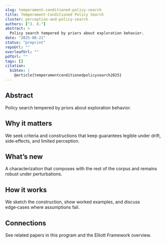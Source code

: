 ```yaml
---
slug: temperament-conditioned-policy-search
title: Temperament‑Conditioned Policy Search
cluster: perception-and-policy-search
authors: ["J. X."]
abstract: >
  Policy search tempered by priors about exploration behavior.
date: "2025-08-21"
status: "preprint"
repoUrl: ""
overleafUrl: ""
pdfUrl: ""
tags: []
citation:
  bibtex: |
    @article{temperamentconditionedpolicysearch2025}
---
```


## Abstract

Policy search tempered by priors about exploration behavior.

## Why it matters

We seek criteria and constructions that keep guarantees legible under drift, side‑effects, and limited perception.

## What’s new

A characterization that composes with the rest of the corpus and remains robust under perturbations.

## How it works

We sketch the construction, show worked examples, and discuss edge‑cases where assumptions fail.

## Connections

See related papers in this program and the Elliott Framework overview.
